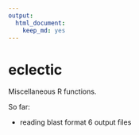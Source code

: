 ```yaml
---
output: 
  html_document: 
    keep_md: yes
---
```

# eclectic

Miscellaneous R functions.

So far:

- reading blast format 6 output files
